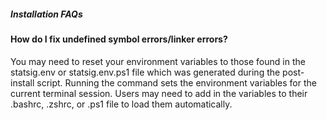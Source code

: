 ##### Installation FAQs #####

#### How do I fix undefined symbol errors/linker errors?

You may need to reset your environment variables to those found in the statsig.env or statsig.env.ps1 file which was generated during the post-install script. Running the command sets the environment variables for the current terminal session. Users may need to add in the variables to their .bashrc, .zshrc, or .ps1 file to load them automatically.



